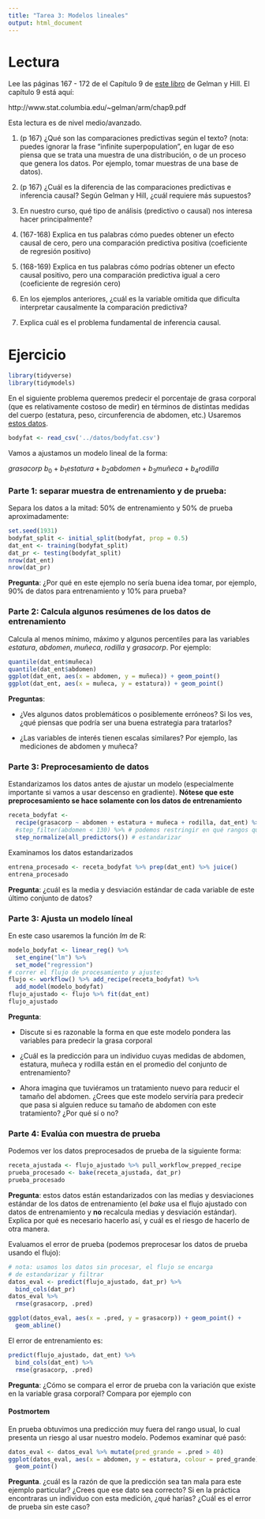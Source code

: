 ```yaml
---
title: "Tarea 3: Modelos lineales"
output: html_document
---
```


# Lectura

Lee las páginas 167 - 172 de el Capítulo 9 de 
[este libro](http://www.stat.columbia.edu/~gelman/arm/) de Gelman y Hill. 
El capítulo 9 está aquí:

http://www.stat.columbia.edu/~gelman/arm/chap9.pdf

Esta lectura es de nivel medio/avanzado. 

1. (p 167) ¿Qué son las comparaciones predictivas según el texto? (nota: puedes ignorar
la frase "infinite superpopulation", en lugar de eso piensa que se trata una muestra
de una distribución, o de un proceso que genera los datos. Por ejemplo, tomar muestras de
una base de datos).

2. (p 167) ¿Cuál es la diferencia de las comparaciones predictivas e inferencia causal? 
Según Gelman y Hill, ¿cuál requiere más supuestos?

3. En nuestro curso, qué tipo de análisis (predictivo o causal) nos interesa hacer principalmente?

4. (167-168) Explica en tus palabras cómo puedes obtener un efecto causal de cero, pero
una comparación predictiva positiva (coeficiente de regresión positivo)

5. (168-169) Explica en tus palabras cómo podrías obtener un efecto causal positivo,
pero una comparación predictiva igual a cero (coeficiente de regresión cero)

6. En los ejemplos anteriores, ¿cuál es la variable omitida que dificulta interpretar
causalmente la comparación predictiva?

7. Explica cuál es el problema fundamental de inferencia causal.

# Ejercicio


```r
library(tidyverse)
library(tidymodels)
```


En el siguiente problema queremos predecir el porcentaje
de grasa corporal (que es relativamente costoso de medir) en
términos de distintas medidas del cuerpo (estatura, peso, 
circunferencia de abdomen, etc.) Usaremos [estos datos](http://jse.amstat.org/v4n1/datasets.johnson.html). 

```r
bodyfat <- read_csv('../datos/bodyfat.csv')
```


Vamos a ajustamos un modelo lineal de la forma:

$grasacorp ~ b_0 + b_1 estatura + b_2 abdomen + b_3 muñeca + b_4 rodilla$


### Parte 1: separar muestra de entrenamiento y de prueba:

Separa los datos a la mitad: 50\% de entrenamiento y 50\% de prueba aproximadamente:

```r
set.seed(1931) 
bodyfat_split <- initial_split(bodyfat, prop = 0.5)
dat_ent <- training(bodyfat_split)
dat_pr <- testing(bodyfat_split)
nrow(dat_ent)
nrow(dat_pr)
```

**Pregunta**: ¿Por qué en este ejemplo no sería buena idea tomar, por ejemplo,
90\% de datos para entrenamiento y 10\% para prueba?


### Parte 2: Calcula  algunos resúmenes de los datos de entrenamiento

Calcula al menos mínimo, máximo y algunos percentiles para
las variables *estatura*, *abdomen*, *muñeca*, *rodilla* y *grasacorp*.  Por ejemplo:

```r
quantile(dat_ent$muñeca)
quantile(dat_ent$abdomen)
ggplot(dat_ent, aes(x = abdomen, y = muñeca)) + geom_point()
ggplot(dat_ent, aes(x = muñeca, y = estatura)) + geom_point()
```

**Preguntas**:  

- ¿Ves algunos datos problemáticos o posiblemente erróneos? Si los ves,
¿qué piensas que podría ser una buena estrategia para tratarlos?

- ¿Las variables de interés tienen escalas similares? Por ejemplo, las mediciones
de abdomen y muñeca?

### Parte 3: Preprocesamiento de datos

Estandarizamos los datos antes de ajustar un modelo (especialmente importante
si vamos a usar descenso en gradiente). **Nótese que este preprocesamiento
se hace solamente con los datos de entrenamiento**

```r
receta_bodyfat <- 
  recipe(grasacorp ~ abdomen + estatura + muñeca + rodilla, dat_ent) %>% 
  #step_filter(abdomen < 130) %>% # podemos restringir en qué rangos queremos predecir
  step_normalize(all_predictors()) # estandarizar
```

Examinamos los datos estandarizados

```r
entrena_procesado <- receta_bodyfat %>% prep(dat_ent) %>% juice()
entrena_procesado
```

**Pregunta**: ¿cuál es la media y desviación estándar de cada variable de este último
conjunto de datos?


### Parte 3:  Ajusta un modelo líneal 

En este caso usaremos la función *lm* de R:

```r
modelo_bodyfat <- linear_reg() %>% 
  set_engine("lm") %>% 
  set_mode("regression") 
# correr el flujo de procesamiento y ajuste:
flujo <- workflow() %>% add_recipe(receta_bodyfat) %>% 
  add_model(modelo_bodyfat)
flujo_ajustado <- flujo %>% fit(dat_ent)
flujo_ajustado
```

**Pregunta**: 

- Discute si es razonable la forma en que este modelo pondera
las variables para predecir la grasa corporal

- ¿Cuál es la predicción para un individuo cuyas medidas de abdomen, estatura,
muñeca y rodilla están en el promedio del conjunto de entrenamiento?

- Ahora imagina que tuviéramos un tratamiento nuevo para reducir el tamaño del abdomen.
¿Crees que este modelo serviría para predecir que pasa si alguien reduce su tamaño de 
abdomen con este tratamiento? ¿Por qué sí o no?


### Parte 4: Evalúa con muestra de prueba

Podemos ver los datos preprocesados de prueba de la siguiente forma:

```r
receta_ajustada <- flujo_ajustado %>% pull_workflow_prepped_recipe
prueba_procesado <- bake(receta_ajustada, dat_pr)
prueba_procesado
```

**Pregunta**: estos datos están estandarizados con las medias y desviaciones
estándar de los datos de entrenamiento (el *bake* usa el flujo ajustado con
datos de entrenamiento y **no** recalcula medias y desviación estándar). 
Explica por qué es necesario hacerlo
así, y cuál es el riesgo de hacerlo de otra manera.

Evaluamos el error de prueba (podemos preprocesar los datos de prueba usando el flujo):

```r
# nota: usamos los datos sin procesar, el flujo se encarga
# de estandarizar y filtrar
datos_eval <- predict(flujo_ajustado, dat_pr) %>% 
  bind_cols(dat_pr) 
datos_eval %>% 
  rmse(grasacorp, .pred) 
```

```r
ggplot(datos_eval, aes(x = .pred, y = grasacorp)) + geom_point() +
  geom_abline()
```


El error de entrenamiento es:

```r
predict(flujo_ajustado, dat_ent) %>% 
  bind_cols(dat_ent) %>% 
  rmse(grasacorp, .pred) 
```


**Pregunta**: ¿Cómo se compara el error de prueba con la variación que existe en la 
variable grasa corporal? Compara por ejemplo con


#### Postmortem

En prueba obtuvimos una predicción muy fuera del rango usual, lo cual presenta un riesgo al usar
nuestro modelo. Podemos examinar qué pasó:

```r
datos_eval <- datos_eval %>% mutate(pred_grande = .pred > 40)
ggplot(datos_eval, aes(x = abdomen, y = estatura, colour = pred_grande)) +
  geom_point()
```
**Pregunta**. ¿cuál es la razón de que la predicción sea tan mala para este ejemplo
particular? ¿Crees que ese dato sea correcto? Si en la práctica encontraras
un individuo con esta medición, ¿qué harías? ¿Cuál es el error de prueba sin este caso?



